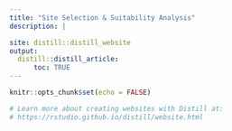 ```yaml
---
title: "Site Selection & Suitability Analysis"
description: |

site: distill::distill_website
output:
  distill::distill_article:
      toc: TRUE
---
```



```r
knitr::opts_chunk$set(echo = FALSE)

# Learn more about creating websites with Distill at:
# https://rstudio.github.io/distill/website.html

```





